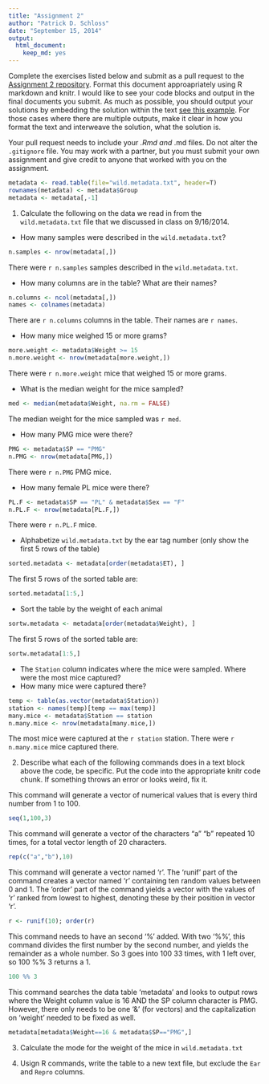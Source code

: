 ```yaml
---
title: "Assignment 2"
author: "Patrick D. Schloss"
date: "September 15, 2014"
output:
  html_document:
    keep_md: yes
---
```


Complete the exercises listed below and submit as a pull request to the [Assignment 2 repository](http://www.github.com/microbialinformatics/assignment02).  Format this document approapriately using R markdown and knitr. I would like to see your code blocks and output in the final documents you submit. As much as possible, you should output your solutions by embedding the solution within the text [see this example](https://github.com/microbialinformatics/assignment02/blob/master/example.Rmd). For those cases where there are multiple outputs, make it clear in how you format the text and interweave the solution, what the solution is.

Your pull request needs to include your *.Rmd and *.md files. Do not alter the `.gitignore` file. You may work with a partner, but you must submit your own assignment and give credit to anyone that worked with you on the assignment.

```r
metadata <- read.table(file="wild.metadata.txt", header=T)
rownames(metadata) <- metadata$Group
metadata <- metadata[,-1]
```

1.  Calculate the following on the data we read in from the `wild.metadata.txt` file that we discussed in class on 9/16/2014.

  * How many samples were described in the `wild.metadata.txt`?
```r
n.samples <- nrow(metadata[,])
```
<!---
Does this count include headers?
-->
There were `r n.samples` samples described in the `wild.metadata.txt`.
  
  * How many columns are in the table? What are their names? 
```r
n.columns <- ncol(metadata[,])
names <- colnames(metadata)
```
There are `r n.columns` columns in the table.
Their names are `r names`.

  * How many mice weighed 15 or more grams?
```r
more.weight <- metadata$Weight >= 15
n.more.weight <- nrow(metadata[more.weight,])
```
There were `r n.more.weight` mice that weighed 15 or more grams.

  * What is the median weight for the mice sampled?
```r
med <- median(metadata$Weight, na.rm = FALSE)
```
The median weight for the mice sampled was `r med`.

  * How many PMG mice were there?
```r
PMG <- metadata$SP == "PMG"
n.PMG <- nrow(metadata[PMG,])
```
There were `r n.PMG` PMG mice.

  * How many female PL mice were there?
```r
PL.F <- metadata$SP == "PL" & metadata$Sex == "F"
n.PL.F <- nrow(metadata[PL.F,])
```
There were `r n.PL.F` mice.

  * Alphabetize `wild.metadata.txt` by the ear tag number (only show the first 5 rows of the table)
```r
sorted.metadata <- metadata[order(metadata$ET), ]
```
The first 5 rows of the sorted table are:
```r
sorted.metadata[1:5,]
```

  * Sort the table by the weight of each animal
```r
sortw.metadata <- metadata[order(metadata$Weight), ]
```
The first 5 rows of the sorted table are:
```r
sortw.metadata[1:5,]
```

  * The `Station` column indicates where the mice were sampled. Where were the most mice captured?
  * How many mice were captured there?
```r
temp <- table(as.vector(metadata$Station))
station <- names(temp)[temp == max(temp)]
many.mice <- metadata$Station == station
n.many.mice <- nrow(metadata[many.mice,])
```
The most mice were captured at the `r station` station.
There were `r n.many.mice` mice captured there.

2.	Describe what each of the following commands does in a text block above the code, be specific. Put the code into the appropriate knitr code chunk. If something throws an error or looks weird, fix it.

This command will generate a vector of numerical values that is every third number from 1 to 100.
```r
seq(1,100,3)
```

This command will generate a vector of the characters "a" "b" repeated 10 times, for a total vector length of 20 characters.
```r
rep(c("a","b"),10)
```

This command will generate a vector named 'r'. The 'runif' part of the command creates a vector named 'r' containing ten random values between 0 and 1. The 'order' part of the command yields a vector with the values of 'r' ranked from lowest to highest, denoting these by their position in vector 'r'.
```r
r <- runif(10); order(r)
```

This command needs to have an second '%' added. With two '%%', this command divides the first number by the second number, and yields the remainder as a whole number. So 3 goes into 100 33 times, with 1 left over, so 100 %% 3 returns a 1. 
```r
100 %% 3
```

This command searches the data table 'metadata' and looks to output rows where the Weight column value is 16 AND the SP column character is PMG. However, there only needs to be one '&' (for vectors) and the capitalization on 'weight' needed to be fixed as well.
```r
metadata[metadata$Weight==16 & metadata$SP=="PMG",]
```

3.	Calculate the mode for the weight of the mice in `wild.metadata.txt`


4.	Usign R commands, write the table to a new text file, but exclude the `Ear` and `Repro` columns.

